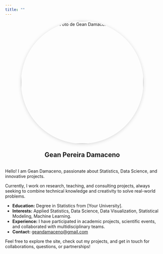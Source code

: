 ```yaml
---
title: ""
---
```


<div style="text-align: center; margin-bottom: 2rem;">
  <img src="DSC08750.jpg" alt="Foto de Gean Damaceno" style="width: 400px; border-radius: 50%; box-shadow: 0 2px 12px rgba(0,0,0,0.15); margin-bottom: 1rem;">
  <h2 style="margin-top: 0.5rem;">Gean Pereira Damaceno</h2>
</div>

Hello! I am Gean Damaceno, passionate about Statistics, Data Science, and innovative projects.

Currently, I work on research, teaching, and consulting projects, always seeking to combine technical knowledge and creativity to solve real-world problems.

- **Education:** Degree in Statistics from [Your University].
- **Interests:** Applied Statistics, Data Science, Data Visualization, Statistical Modeling, Machine Learning.
- **Experience:** I have participated in academic projects, scientific events, and collaborated with multidisciplinary teams.
- **Contact:** [geandamaceno@gmail.com](mailto:geandamaceno@gmail.com)

Feel free to explore the site, check out my projects, and get in touch for collaborations, questions, or partnerships!
